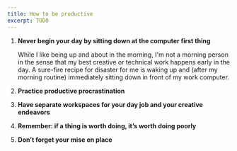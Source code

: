 ```yaml
---
title: How to be productive
excerpt: TODO
---
```


<div className='ol-fancy' />

1. **Never begin your day by sitting down at the computer first thing**  

    While I like being up and about in the morning, I'm not a morning person in the sense that my best creative or technical work happens early in the day. A sure-fire recipe for disaster for me is waking up and (after my morning routine) immediately sitting down in front of my work computer. 
2. **Practice productive procrastination**
3. **Have separate workspaces for your day job and your creative endeavors**
4. **Remember: if a thing is worth doing, it’s worth doing poorly**
5. **Don’t forget your mise en place**